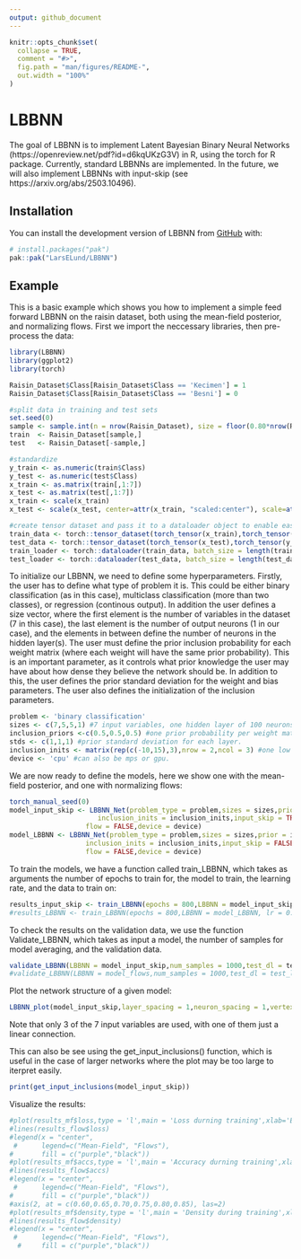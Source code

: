 ```yaml
---
output: github_document
---
```


<!-- README.md is generated from README.Rmd. Please edit that file -->

```r
knitr::opts_chunk$set(
  collapse = TRUE,
  comment = "#>",
  fig.path = "man/figures/README-",
  out.width = "100%"
)
```

# LBBNN

<!-- badges: start -->
<!-- badges: end -->

The goal of LBBNN is to implement Latent Bayesian Binary Neural Networks (https://openreview.net/pdf?id=d6kqUKzG3V) in R, 
using the torch for R package. Currently, standard LBBNNs are implemented. In the future,
we will also implement LBBNNs with input-skip (see https://arxiv.org/abs/2503.10496).

## Installation

You can install the development version of LBBNN from [GitHub](https://github.com/) with:

``` r
# install.packages("pak")
pak::pak("LarsELund/LBBNN")
```

## Example

This is a basic example which shows you how to implement a simple feed forward
LBBNN on the raisin dataset, both using the mean-field posterior, and normalizing flows. First we import the neccessary libraries, then pre-process the data:

```r
library(LBBNN)
library(ggplot2)
library(torch)

Raisin_Dataset$Class[Raisin_Dataset$Class == 'Kecimen'] = 1
Raisin_Dataset$Class[Raisin_Dataset$Class == 'Besni'] = 0

#split data in training and test sets
set.seed(0)
sample <- sample.int(n = nrow(Raisin_Dataset), size = floor(0.80*nrow(Raisin_Dataset)), replace = FALSE)
train  <- Raisin_Dataset[sample,]
test   <- Raisin_Dataset[-sample,]

#standardize
y_train <- as.numeric(train$Class)
y_test <- as.numeric(test$Class)
x_train <- as.matrix(train[,1:7])
x_test <- as.matrix(test[,1:7])
x_train <- scale(x_train)
x_test <- scale(x_test, center=attr(x_train, "scaled:center"), scale=attr(x_train, "scaled:scale"))

#create tensor dataset and pass it to a dataloader object to enable easy mini-batch based optimization
train_data <- torch::tensor_dataset(torch_tensor(x_train),torch_tensor(y_train)) 
test_data <- torch::tensor_dataset(torch_tensor(x_test),torch_tensor(y_test))
train_loader <- torch::dataloader(train_data, batch_size = length(train_data) , shuffle = TRUE)
test_loader <- torch::dataloader(test_data, batch_size = length(test_data))
```
To initialize our LBBNN, we need to define some hyperparameters. Firstly, the user has
to define what type of problem it is. This could be either binary classification (as in this case), multiclass classification
(more than two classes), or regression (continous output). In addition the user defines a size vector, where the first element
is the number of variables in the dataset (7 in this case), the last element is the number of output neurons (1 in our case), and the elements in between define the number of neurons in the hidden layer(s).  The user must define the prior inclusion probability for each weight matrix (where each weight will have the same prior probability). This is an important parameter, as it controls what prior knowledge the user may have about how dense they believe the network should be. In addition to this, the user defines the prior standard deviation for the weight and bias parameters. The user also defines the initialization of the inclusion parameters. 

```r
problem <- 'binary classification'
sizes <- c(7,5,5,1) #7 input variables, one hidden layer of 100 neurons, 1 output neuron.
inclusion_priors <-c(0.5,0.5,0.5) #one prior probability per weight matrix.
stds <- c(1,1,1) #prior standard deviation for each layer.
inclusion_inits <- matrix(rep(c(-10,15),3),nrow = 2,ncol = 3) #one low and high for each layer
device <- 'cpu' #can also be mps or gpu.
```

We are now ready to define the models, here we show one with the mean-field posterior,
and one with normalizing flows:
```r
torch_manual_seed(0)
model_input_skip <- LBBNN_Net(problem_type = problem,sizes = sizes,prior = inclusion_priors,
                      inclusion_inits = inclusion_inits,input_skip = TRUE,std = stds,
                   flow = FALSE,device = device)
model_LBBNN <- LBBNN_Net(problem_type = problem,sizes = sizes,prior = inclusion_priors,
                   inclusion_inits = inclusion_inits,input_skip = FALSE,std = stds,
                   flow = FALSE,device = device)

```

To train the models, we have a function called train_LBBNN, which takes as arguments the number of epochs to train for,
the model to train, the learning rate, and the data to train on:
```r
results_input_skip <- train_LBBNN(epochs = 800,LBBNN = model_input_skip, lr = 0.005,train_dl = train_loader,device = device)
#results_LBBNN <- train_LBBNN(epochs = 800,LBBNN = model_LBBNN, lr = 0.005,train_dl = train_loader,device = device)
```

To check the results on the validation data, we use the function Validate_LBBNN, which takes as input a model, the number of samples for model averaging, and the validation data.

```r
validate_LBBNN(LBBNN = model_input_skip,num_samples = 1000,test_dl = test_loader,device)
#validate_LBBNN(LBBNN = model_flows,num_samples = 1000,test_dl = test_loader,device)
```

Plot the network structure of a given model:
```r
LBBNN_plot(model_input_skip,layer_spacing = 1,neuron_spacing = 1,vertex_size = 15,edge_width = 1)
```
Note that only 3 of the 7 input variables are used, with one of them just a linear connection.

This can also be see using the get_input_inclusions() function, which is useful in the case of
larger networks where the plot may be too large to iterpret easily.
```r
print(get_input_inclusions(model_input_skip))
```

Visualize the results:
```r
#plot(results_mf$loss,type = 'l',main = 'Loss durning training',xlab='Epoch',ylab='Loss',col='purple')
#lines(results_flow$loss)
#legend(x = "center",  
 #      legend=c("Mean-Field", "Flows"),  
#       fill = c("purple","black")) 
#plot(results_mf$accs,type = 'l',main = 'Accuracy durning training',xlab='Epoch',ylab='Accuracy',yaxt="n",col='purple')
#lines(results_flow$accs)
#legend(x = "center",  
 #      legend=c("Mean-Field", "Flows"),  
#       fill = c("purple","black"))
#axis(2, at = c(0.60,0.65,0.70,0.75,0.80,0.85), las=2)
#plot(results_mf$density,type = 'l',main = 'Density during training',xlab='Epoch',ylab='Density',col='purple')
#lines(results_flow$density)
#legend(x = "center",  
 #      legend=c("Mean-Field", "Flows"),  
  #     fill = c("purple","black"))

```



